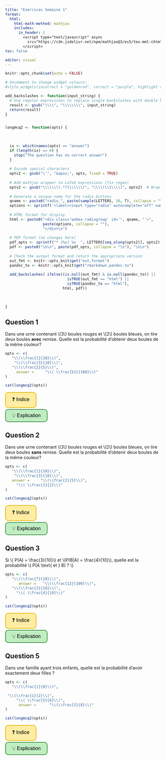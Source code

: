 ```yaml
---
title: "Exercices Semaine 1"
format:
  html:
    html-math-method: mathjax
    includes:
      in_header: |
        <script type="text/javascript" async
          src="https://cdn.jsdelivr.net/npm/mathjax@3/es5/tex-mml-chtml.js">
        </script>
toc: false

editor: visual
---
```



```r
knitr::opts_chunk$set(echo = FALSE)

# Uncomment to change widget colours:
#style_widgets(incorrect = "goldenrod", correct = "purple", highlight = "firebrick")
```





```r

add_backslashes <- function(input_string) {
  # Use regular expressions to replace single backslashes with double backslashes
  result <- gsub("\\\\", "\\\\\\\\", input_string)
  return(result)
}


longmcq2 <- function(opts) {
  
  
  
  ix <- which(names(opts) == "answer")
  if (length(ix) == 0) {
    stop("The question has no correct answer")
  }
  
  # Encode special characters
  opts2 <- gsub("\'", "&apos;", opts, fixed = TRUE)
  
  # Add mathjax wrapper to LaTeX expressions (fix regex)
  opts2 <- gsub("\\\\\\((.*?)\\\\\\)", "\\\\(\\1\\\\)", opts2)  # Wrap LaTeX expressions correctly
  
  # Generate a unique name for the radio buttons
  qname <- paste0("radio_", paste(sample(LETTERS, 10, T), collapse = ""))
  options <- sprintf('<label><input type="radio" autocomplete="off" name="%s" value="%s"></input> <span>%s</span></label>', qname, names(opts), opts2)
  
  # HTML format for display
  html <- paste0("<div class='webex-radiogroup' id='", qname, "'>",
                 paste(options, collapse = ""),
                 "</div>\n")
  
  # PDF format (no changes here)
  pdf_opts <- sprintf("* (%s) %s  ", LETTERS[seq_along(opts2)], opts2)
  pdf <- paste0("\n\n", paste(pdf_opts, collapse = "\n"), "\n\n")
  
  # Check the output format and return the appropriate version
  out_fmt <- knitr::opts_knit$get("out.format")
  pandoc_to <- knitr::opts_knit$get("rmarkdown.pandoc.to")
  
  add_backslashes( ifelse((is.null(out_fmt) & is.null(pandoc_to)) ||
                            isTRUE(out_fmt == "html") ||
                            isTRUE(pandoc_to == "html"),
                          html, pdf))
  
  
 
}

```




<!-- JavaScript -->
<script type="text/javascript">
function toggleAlert(event, message, type) {
  var alertBox = event.target.nextElementSibling; // Select the alert box next to the clicked button
  var alertMessage = alertBox.querySelector(".alertMessage");
  var alertType = alertBox.querySelector(".alertType");

  if (alertBox.style.display === "block") {
    alertBox.style.display = "none"; // Hide the alert box if it's already visible
  } else {
    alertMessage.innerHTML = message;
    alertType.innerHTML = (type === 'hint') ? '❓ Indice' : '💡 Explication';

    // Change style based on type (yellow for hint, green for explanation)
    alertBox.style.backgroundColor = (type === 'hint') ? '#FFEDA3' : '#C0EDC2';  
    alertBox.style.borderColor = (type === 'hint') ? '#E5B800' : '#388E3C';  
    alertBox.style.display = "block";  // Show the alert

    MathJax.typesetPromise([alertMessage]);  // Re-render math with MathJax v3
  }
}
</script>

<!-- CSS for Styling -->
<style>
/* Custom styles for the buttons */
.custom-button {
  border: none;
  padding: 10px 20px;
  font-size: 16px;
  color: black;
  border-radius: 10px;
  cursor: pointer;
  transition: background 0.3s ease, transform 0.1s ease;
}

/* Green button for Explanation */
.explanation {
  background: #C0EDC2; /* Green */
  border: 2px solid #388E3C; /* Slightly darker green */
}

.explanation:hover {
  background: #388E3C; /* Darker green */
  transform: scale(1.08);
}

/* Yellow button for Hint */
.hint {
  background: #FFEDA3; /* Yellow */
  border: 2px solid #E5B800; /* Slightly darker yellow */
}

.hint:hover {
  background: #E5B800; /* Darker yellow */
  transform: scale(1.08);
}

/* Custom styles for the alert box */
.alert {
  padding: 15px;
  color: black;
  margin-top: 10px; /* Ensure spacing between button and alert */
  border-radius: 10px;
  border: 2px solid;
  font-size: 16px;
  width: fit-content; /* Prevent full-width alerts */
}
</style>

<!-- MathJax for Rendering Math -->
<script type="text/javascript" async
  src="https://cdnjs.cloudflare.com/ajax/libs/mathjax/3.2.2/es5/tex-mml-chtml.js">
</script>


## Question 1

Dans une urne contenant \\(3\\) boules rouges et \\(2\\) boules bleues, on tire deux boules **avec** remise. Quelle est la probabilité d'obtenir deux boules de la même couleur?


```r
opts <- c(
   "\\(\\frac{1}{10}\\)",
    "\\(\\frac{3}{10}\\)",
   "\\(\\frac{2}{5}\\)",
     answer =     "\\( \\frac{52}{100}\\)"
)
```

```r
cat(longmcq2(opts))
```



<!-- Button for Hint -->
<button class="custom-button hint" onclick="toggleAlert(event, 'Les tirages sont indépendants.', 'hint')">
  ❓ Indice
</button>
<div class="alert alert-info" style="display: none;">
  <strong class="alertType"></strong>: <span class="alertMessage"></span>
</div>

<div style="margin-top: 4px;"></div>


<!-- Button for Explanation -->
<button class="custom-button explanation" onclick="toggleAlert(event, ' On peut calculer : \\(P(RR) = \\frac{3}{5}\\times\\frac{3}{5} \\) pour deux rouges \\(P(BB) = \\frac{2}{5} \\times \\frac{2}{5} \\) pour deux bleues. Ainsi on obtient: \\(P(\\text{deux boules de la même couleur}) = \\frac{9}{25} + \\frac{4}{25} = \\frac{52}{100}\\).', 'explanation')">
  💡 Explication
</button>
<div class="alert alert-info" style="display: none;">
  <strong class="alertType"></strong>: <span class="alertMessage"></span>
</div>




## Question 2


Dans une urne contenant \\(3\\) boules rouges et \\(2\\) boules bleues, on tire deux boules **sans** remise. Quelle est la probabilité d'obtenir deux boules de la même couleur?


```r
opts <- c(
   "\\(\\frac{1}{10}\\)",
    "\\(\\frac{3}{10}\\)",
   answer =     "\\(\\frac{2}{5}\\)",
     "\\( \\frac{1}{2}\\)"
)
```

```r
cat(longmcq2(opts))
```



<!-- Button for Hint -->
<button class="custom-button hint" onclick="toggleAlert(event, 'Les tirages ne sont pas indépendants.', 'hint')">
  ❓ Indice
</button>
<div class="alert alert-info" style="display: none;">
  <strong class="alertType"></strong>: <span class="alertMessage"></span>
</div>

<div style="margin-top: 4px;"></div>


<!-- Button for Explanation -->
<button class="custom-button explanation" onclick="toggleAlert(event, ' On peut calculer : \\(P(RR) = \\frac{3}{5} \\times \\frac{2}{4} \\) pour deux rouges \\(P(BB) = \\frac{2}{5} \\times \\frac{1}{4}\\) pour deux bleues. Ainsi on obtient: \\(P(\\text{deux boules de la même couleur}) = \\frac{3}{10} + \\frac{1}{10} = \\frac{4}{10} = \\frac{2}{5} \\).', 'explanation')">
  💡 Explication
</button>
<div class="alert alert-info" style="display: none;">
  <strong class="alertType"></strong>: <span class="alertMessage"></span>
</div>


## Question 3

Si \\( P(A) = \\frac{3}{10}\\) et \\(P(B|A) = \\frac{4}{10}\\), quelle est la probabilité \\( P(A \\text{ et } B) ? \\)

```r
opts <- c(
   "\\(\\frac{7}{10}\\)",
      answer =   "\\(\\frac{12}{100}\\)",
   "\\(\\frac{3}{10}\\)",
     "\\( \\frac{4}{10}\\)"
)
```

```r
cat(longmcq2(opts))
```




<!-- Button for Hint -->
<button class="custom-button hint" onclick="toggleAlert(event, 'Les événements ne sont pas mutuellement exclusifs.', 'hint')">
  ❓ Indice
</button>
<div class="alert alert-info" style="display: none;">
  <strong class="alertType"></strong>: <span class="alertMessage"></span>
</div>

<div style="margin-top: 4px;"></div>


<!-- Button for Explanation -->
<button class="custom-button explanation" onclick="toggleAlert(event, 'En utilisant la règle de multiplication des probabilités : \\( P(A \\text{ et } B) = P(A) \\times P(B|A) =\\frac{3}{10} \\times \\frac{4}{10} = \\frac{12}{100} \\).', 'explanation')">
  💡 Explication
</button>
<div class="alert alert-info" style="display: none;">
  <strong class="alertType"></strong>: <span class="alertMessage"></span>
</div>


## Question 5

Dans une famille ayant trois enfants, quelle est la probabilité d'avoir exactement deux filles ?


```r
opts <- c(
   "\\(\\frac{1}{8}\\)",

 "\\(\\frac{1}{2}\\)",
     "\\( \\frac{5}{8}\\)",
      answer =      "\\(\\frac{3}{8}\\)"
)
```

```r
cat(longmcq2(opts))
```



<!-- Button for Hint -->
<button class="custom-button hint" onclick="toggleAlert(event, 'Listez toutes les configurations possibles.', 'hint')">
  ❓ Indice
</button>
<div class="alert alert-info" style="display: none;">
  <strong class="alertType"></strong>: <span class="alertMessage"></span>
</div>

<div style="margin-top: 4px;"></div>

<!-- Button for Explanation -->
<button class="custom-button explanation" onclick="toggleAlert(event, 'Sur les \\(8\\) configurations possibles, \\( \\{FFF, FFG, FGF, GFF, GGF, GFG, FGG, GGG\\} \\), il y a exactement \\(3\\) facons d\'obtenir \\(2\\) filles. D\'où la probabilité de \\(\\frac{3}{8}\\).', 'explanation')">
  💡 Explication
</button>
<div class="alert alert-info" style="display: none;">
  <strong class="alertType"></strong>: <span class="alertMessage"></span>
</div>




